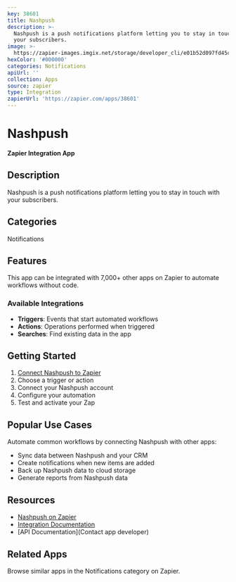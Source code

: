 ```yaml
---
key: 38601
title: Nashpush
description: >-
  Nashpush is a push notifications platform letting you to stay in touch with
  your subscribers.
image: >-
  https://zapier-images.imgix.net/storage/developer_cli/e01b52d097fd45cd9ebfafff454b4fc3.png?auto=format%2Ccompress&ixlib=python-3.0.0&q=50
hexColor: '#000000'
categories: Notifications
apiUrl: ''
collection: Apps
source: zapier
type: Integration
zapierUrl: 'https://zapier.com/apps/38601'
---
```

# Nashpush

**Zapier Integration App**

## Description

Nashpush is a push notifications platform letting you to stay in touch with your subscribers.

## Categories

Notifications

## Features

This app can be integrated with 7,000+ other apps on Zapier to automate workflows without code.

### Available Integrations

- **Triggers**: Events that start automated workflows
- **Actions**: Operations performed when triggered
- **Searches**: Find existing data in the app

## Getting Started

1. [Connect Nashpush to Zapier](https://zapier.com/apps/38601)
2. Choose a trigger or action
3. Connect your Nashpush account
4. Configure your automation
5. Test and activate your Zap

## Popular Use Cases

Automate common workflows by connecting Nashpush with other apps:

- Sync data between Nashpush and your CRM
- Create notifications when new items are added
- Back up Nashpush data to cloud storage
- Generate reports from Nashpush data

## Resources

- [Nashpush on Zapier](https://zapier.com/apps/38601)
- [Integration Documentation](https://zapier.com/apps/38601/integrations)
- [API Documentation](Contact app developer)

## Related Apps

Browse similar apps in the Notifications category on Zapier.
